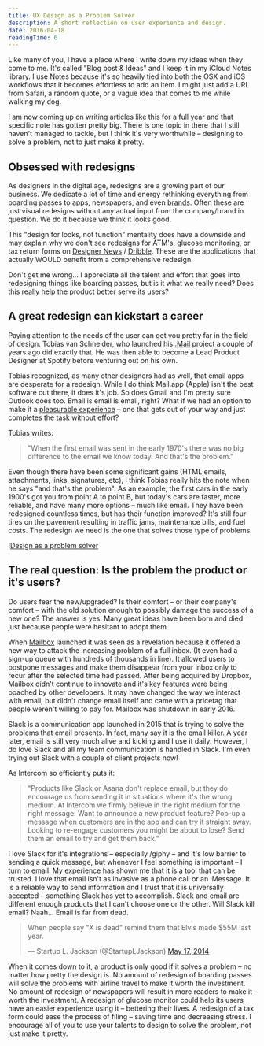 ```yaml
---
title: UX Design as a Problem Solver
description: A short reflection on user experience and design.
date: 2016-04-18
readingTime: 6
---
```


Like many of you, I have a place where I write down my ideas when they come to me. It's called "Blog post & Ideas" and I keep it in my iCloud Notes library. I use Notes because it's so heavily tied into both the OSX and iOS workflows that it becomes effortless to add an item. I might just add a URL from Safari, a random quote, or a vague idea that comes to me while walking my dog.

I am now coming up on writing articles like this for a full year and that specific note has gotten pretty big. There is one topic in there that I still haven't managed to tackle, but I think it's very worthwhile &#8211; designing to solve a problem, not to just make it pretty.

## Obsessed with redesigns

As designers in the digital age, redesigns are a growing part of our business. We dedicate a lot of time and energy rethinking everything from boarding passes to apps, newspapers, and even <a href="http://www.minimallyminimal.com/blog/2012/7/3/the-next-microsoft.html" target="_blank">brands</a>. Often these are just visual redesigns without any actual input from the company/brand in question. We do it because we think it looks good.

This "design for looks, not function" mentality does have a downside and may explain why we don't see redesigns for ATM's, glucose monitoring, or tax return forms on <a href="http://www.designernews.com" target="_blank">Designer News</a> / <a href="https://dribbble.com/shots" target="_blank">Dribble</a>. These are the applications that actually WOULD benefit from a comprehensive redesign.

Don't get me wrong&#8230; I appreciate all the talent and effort that goes into redesigning things like boarding passes, but is it what we really need? Does this really help the product better serve its users?

## A great redesign can kickstart a career

Paying attention to the needs of the user can get you pretty far in the field of design. Tobias van Schneider, who launched his <a href="http://www.vanschneider.com/work/dotmailapp/" target="_blank">.Mail</a> project a couple of years ago did exactly that. He was then able to become a Lead Product Designer at Spotify before venturing out on his own.

Tobias recognized, as many other designers had as well, that email apps are desperate for a redesign. While I do think Mail.app (Apple) isn't the best software out there, it does it's job. So does Gmail and I'm pretty sure Outlook does too. Email is email is email, right? What if we had an option to make it a <a href="/the-extra-effort-for-great-ux/" target="_blank">pleasurable experience</a> &#8211; one that gets out of your way and just completes the task without effort?

Tobias writes:
> "When the first email was sent in the early 1970's there was no big difference to the email we know today. And that's the problem."

Even though there have been some significant gains (HTML emails, attachments, links, signatures, etc), I think Tobias really hits the note when he says "and that's the problem". As an example, the first cars in the early 1900's got you from point A to point B, but today's cars are faster, more reliable, and have many more options &#8211; much like email. They have been redesigned countless times, but has their function improved? It's still four tires on the pavement resulting in traffic jams, maintenance bills, and fuel costs. The redesign we need is the one that solves those type of problems.

!<a href="/images/articles/giphy-1.gif">Design as a problem solver</a>

## The real question: Is the problem the product or it's users?

Do users fear the new/upgraded? Is their comfort &#8211; or their company's comfort &#8211; with the old solution enough to possibly damage the success of a new one? The answer is yes. Many great ideas have been born and died just because people were hesitant to adopt them.

When <a href="http://www.mailboxapp.com" target="_blank">Mailbox</a> launched it was seen as a revelation because it offered a new way to attack the increasing problem of a full inbox. (It even had a sign-up queue with hundreds of thousands in line). It allowed users to postpone messages and make them disappear from your inbox only to recur after the selected time had passed. After being acquired by Dropbox, Mailbox didn't continue to innovate and it's key features were being poached by other developers. It may have changed the way we interact with email, but didn't change email itself and came with a pricetag that people weren't willing to pay for. Mailbox was shutdown in early 2016.

Slack is a communication app launched in 2015 that is trying to solve the problems that email presents. In fact, many say it is the <a href="http://www.theverge.com/2014/8/12/5991005/slack-is-killing-email-yes-really" target="_blank">email killer</a>. A year later, email is still very much alive and kicking and I use it daily. However, I do love Slack and all my team communication is handled in Slack. I'm even trying out Slack with a couple of client projects now!

As Intercom so efficiently puts it:

> "Products like Slack or Asana don't replace email, but they do encourage us from sending it in situations where it's the wrong medium. At Intercom we firmly believe in the right medium for the right message. Want to announce a new product feature? Pop-up a message when customers are in the app and can try it straight away. Looking to re-engage customers you might be about to lose? Send them an email to try and get them back."

I love Slack for it's integrations &#8211; especially /giphy &#8211; and it's low barrier to sending a quick message, but whenever I feel something is important &#8211; I turn to email. My experience has shown me that it is a tool that can be trusted. I love that email isn't as invasive as a phone call or an iMessage. It is a reliable way to send information and I trust that it is universally accepted &#8211; something Slack has yet to accomplish. Slack and email are different enough products that I can't choose one or the other. Will Slack kill email? Naah... Email is far from dead.

<blockquote class="twitter-tweet" data-width="500">
  <p lang="en" dir="ltr">
    When people say "X is dead" remind them that Elvis made $55M last year.
  </p>

  <p>
    &mdash; Startup L. Jackson (@StartupLJackson) <a href="https://twitter.com/StartupLJackson/status/467768234138013696">May 17, 2014</a>
  </p>
</blockquote>



When it comes down to it, a product is only good if it solves a problem &#8211; no matter how pretty the design is. No amount of redesign of boarding passes will solve the problems with airline travel to make it worth the investment. No amount of redesign of newspapers will result in more readers to make it worth the investment. A redesign of glucose monitor could help its users have an easier experience using it &#8211; bettering their lives. A redesign of a tax form could ease the process of filing &#8211; saving time and decreasing stress. I encourage all of you to use your talents to design to solve the problem, not just make it pretty.